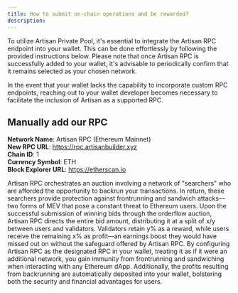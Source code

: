 ```yaml
---
title: How to submit on-chain operations and be rewarded?
description:
---
```


To utilize Artisan Private Pool, it's essential to integrate the Artisan RPC endpoint into your wallet. 
This can be done effortlessly by following the provided instructions below. Please note that once Artisan RPC 
is successfully added to your wallet, it's advisable to periodically confirm that it remains selected as your chosen network.

In the event that your wallet lacks the capability to incorporate custom RPC endpoints, reaching out to your wallet developer 
becomes necessary to facilitate the inclusion of Artisan as a supported RPC.

## Manually add our RPC

<Callout>

**Network Name**: Artisan RPC (Ethereum Mainnet) <br />
**New RPC URL**: https://rpc.artisanbuilder.xyz <br />
**Chain ID**: 1 <br />
**Currency Symbol**: ETH <br />
**Block Explorer URL**: https://etherscan.io

</Callout>

Artisan RPC orchestrates an auction involving a network of "searchers" who are afforded the opportunity to backrun your transactions. 
In return, these searchers provide protection against frontrunning and sandwich attacks—two forms of MEV that pose a constant threat to Ethereum users.
Upon the successful submission of winning bids through the orderflow auction, Artisan RPC directs the entire bid amount, distributing it at a split of 
x/y between users and validators. Validators retain y% as a reward, while users receive the remaining x% as profit—an earnings boost they would have 
missed out on without the safeguard offered by Artisan RPC.
By configuring Artisan RPC as the designated RPC in your wallet, treating it as if it were an additional network, you gain immunity from frontrunning and 
sandwiching when interacting with any Ethereum dApp. Additionally, the profits resulting from backrunning are automatically deposited into your wallet, 
bolstering both the security and financial advantages for users.